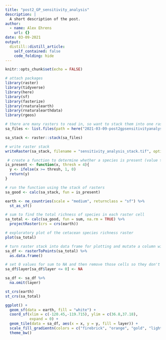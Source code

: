 ```yaml
---
title: "post2_GP_sensitivity_analysis"
description: |
  A short description of the post.
author:
  - name: Alex Ehrens
    url: {}
date: 03-09-2021
output:
  distill::distill_article:
    self_contained: false
    code_folding: hide
---
```



```r
knitr::opts_chunk$set(echo = FALSE)

# attach packages
library(raster) 
library(tidyverse)
library(here)
library(sf)
library(fasterize)
library(rnaturalearth)
library(rnaturalearthdata)
library(rgeos)
```

```r
# there are many rasters to read in, so want to stack them into one raster
sa_files <- list.files(path = here("2021-03-09-post2gpsensitivityanalysis", "sensitivity_iterations"), pattern = "*tif", full.names = TRUE)

sa_stack <- raster::stack(sa_files)

# write raster stack
writeRaster(sa_stack, filename = "sensitivity_analysis_stack.tif", options = "INTERLEAVE=BAND", overwrite = TRUE)
```

```r
 # create a function to determine whether a species is present (value >0.6) or not in a given location
is_present <- function(x, thresh = 4){
  y <- ifelse(x >= thresh, 1, 0)
  return(y)
}

# run the function using the stack of rasters
sa_good <- calc(sa_stack, fun = is_present)

earth <- ne_countries(scale = "medium", returnclass = "sf") %>% 
  st_as_sf()

# sum to find the total richness of species in each raster cell
sa_total <- calc(sa_good, fun = sum, na.rm = TRUE) %>% 
  projectRaster(crs = crs(earth))

# exploratory plot of the cetacean species richness raster
plot(sa_total)
```

```r
# turn raster stack into data frame for plotting and mutate a column with the sum of present species
sa_df <- rasterToPoints(sa_total) %>% 
  as.data.frame()

# set 0 values for sum to NA and then remove those cells so they don't show up on top of coastline map
sa_df$layer[sa_df$layer <= 0] <- NA

sa_df <- sa_df %>% 
  na.omit(layer)

st_crs(earth)
st_crs(sa_total)

ggplot() +
  geom_sf(data = earth, fill = "white") +
  coord_sf(xlim = c(-120.45,-119.715), ylim = c(36.8,37.18),
           expand = 0) +
  geom_tile(data = sa_df, aes(x = x, y = y, fill = layer)) +
  scale_fill_gradientn(colors = c("firebrick", "orange", "gold", "lightgreen", "darkgreen")) +
  theme_bw()

```